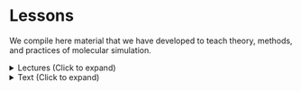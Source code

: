 
# Lessons
We compile here material that we have developed to teach theory, methods, and practices of molecular simulation.

<details>
    <summary>Lectures (Click to expand)</summary>
Powerpoint lectures developed when teaching CE 525 Molecular Simulation, dating from 2000 with very few updates since. 

The pdf files are more likely to preserve the format and fonts of the original Powerpoint files; the Powerpoint files are provided also, to allow users to edit and update the content.

1. Introduction [pdf]("Lecture 1.ppt.pdf") [ppt](/lessons/lectures/Lecture_1.ppt)
1. Physical quantities, hard-sphere MD
1. Common elements of a molecular simulation
1. Statistical mechanics
1. Monte Carlo integration and importance sampling
1. Markov processes
1. Monte Carlo simulation
1. Simple biasing methods
1. Molecular dynamics simulation
1. Dynamical properties
1. Molecular dynamics in other ensembles
1. Molecular models
1. Long-range forces and Ewald sums
1. Dielectrics and reaction field method
1. Beyond atoms: Simulating molecules
1. Free-energy calculations: Basics
1. Free-energy calculations: Distribution functions, precision, and accuracy
1. Phase equilibria
1. Histogram reweighting methods
1. Chain-molecule sampling techniques
1. Symmetric MD integrators
1. Non-equilibrium molecular dynamics
1. Efficiencies and parallel methods
    
    
Files will be uploaded soon
    
</details>

<details>
    <summary>Text (Click to expand)</summary>

coming soon

</details>
